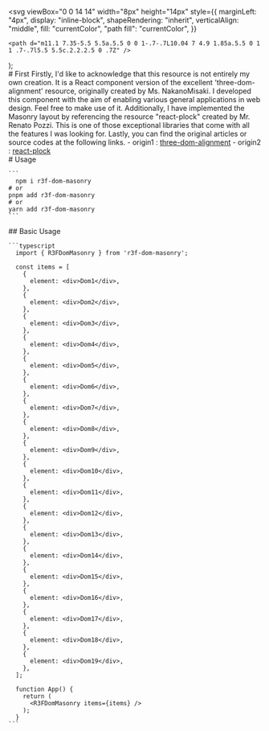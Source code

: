 
  <svg
    viewBox="0 0 14 14"
    width="8px"
    height="14px"
    style={{
      marginLeft: "4px",
      display: "inline-block",
      shapeRendering: "inherit",
      verticalAlign: "middle",
      fill: "currentColor",
      "path fill": "currentColor",
    }}
  >
    <path d="m11.1 7.35-5.5 5.5a.5.5 0 0 1-.7-.7L10.04 7 4.9 1.85a.5.5 0 1 1 .7-.7l5.5 5.5c.2.2.2.5 0 .7Z" />
  </svg>
);

<Meta title="Introduction" />

<div className="sb-container">
  <div className='sb-section-title'>
    # First
    Firstly, I'd like to acknowledge that this resource is not entirely my own creation. It is a React component version of the excellent 'three-dom-alignment' resource, originally created by Ms. NakanoMisaki. I developed this component with the aim of enabling various general applications in web design. Feel free to make use of it.
    Additionally, I have implemented the Masonry layout by referencing the resource "react-plock" created by Mr. Renato Pozzi. This is one of those exceptional libraries that come with all the features I was looking for.
    Lastly, you can find the original articles or source codes at the following links.
    - origin1 : <a href="https://mofu-dev.com/blog/three-dom-alignment" target="_blank">three-dom-alignment</a>
    - origin2 : <a href="https://github.com/askides/react-plock" target="_blank">react-plock</a>
  </div>
</div>
<div className="sb-container">
  <div className='sb-section-title'>
    # Usage

    ```
      npm i r3f-dom-masonry
    # or
    pnpm add r3f-dom-masonry
    # or
    yarn add r3f-dom-masonry
    ```

  </div>
  <div className='sb-section-title'>
    ## Basic Usage

    ```typescript
      import { R3FDomMasonry } from 'r3f-dom-masonry';

      const items = [
        {
          element: <div>Dom1</div>,
        },
        {
          element: <div>Dom2</div>,
        },
        {
          element: <div>Dom3</div>,
        },
        {
          element: <div>Dom4</div>,
        },
        {
          element: <div>Dom5</div>,
        },
        {
          element: <div>Dom6</div>,
        },
        {
          element: <div>Dom7</div>,
        },
        {
          element: <div>Dom8</div>,
        },
        {
          element: <div>Dom9</div>,
        },
        {
          element: <div>Dom10</div>,
        },
        {
          element: <div>Dom11</div>,
        },
        {
          element: <div>Dom12</div>,
        },
        {
          element: <div>Dom13</div>,
        },
        {
          element: <div>Dom14</div>,
        },
        {
          element: <div>Dom15</div>,
        },
        {
          element: <div>Dom16</div>,
        },
        {
          element: <div>Dom17</div>,
        },
        {
          element: <div>Dom18</div>,
        },
        {
          element: <div>Dom19</div>,
        },
      ];

      function App() {
        return (
          <R3FDomMasonry items={items} />
        );
      }
    ```

  </div>
</div>

<style>
  {`
  .sb-container {
    margin-bottom: 48px;
  }

  .sb-section {
    width: 100%;
    display: flex;
    flex-direction: row;
    gap: 20px;
  }

  img {
    object-fit: cover;
  }

  .sb-section-title {
    margin-bottom: 32px;
  }
  `}
</style>
